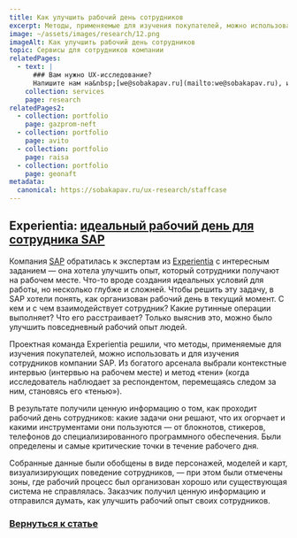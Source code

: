 ```yaml
---
title: Как улучшить рабочий день сотрудников
excerpt: Методы, применяемые для изучения покупателей, можно использовать и для изучения сотрудников компании
image: ~/assets/images/research/12.png
imageAlt: Как улучшить рабочий день сотрудников
topic: Сервисы для сотрудников компании
relatedPages:
  - text: |
      ### Вам нужно UX-исследование?
      Напишите нам на&nbsp;[we@sobakapav.ru](mailto:we@sobakapav.ru), и мы проведем для вас [исследование пользователей](/services/research).
    collection: services
    page: research
relatedPages2:
  - collection: portfolio
    page: gazprom-neft
  - collection: portfolio
    page: avito
  - collection: portfolio
    page: raisa
  - collection: portfolio
    page: geonaft
metadata:
  canonical: https://sobakapav.ru/ux-research/staffcase
---
```



## Experientia: [идеальный рабочий день для сотрудника SAP](https://blog.experientia.com/saps-ux-strategy)

Компания [SAP](https://www.sap.com/about/company/innovation/experience-centers.html) обратилась к экспертам из [Experientia](https://www.experientia.com) с интересным заданием — она хотела улучшить опыт, который сотрудники получают на рабочем месте. Что-то вроде создания идеальных условий для работы, но несколько глубже и сложней. Чтобы решить эту задачу, в SAP хотели понять, как организован рабочий день в текущий момент. С кем и с чем взаимодействует сотрудник? Какие рутинные операции выполняет? Что его расстраивает? Только выяснив это, можно было улучшить повседневный рабочий опыт людей.

Проектная команда Experientia решили, что методы, применяемые для изучения покупателей, можно использовать и для изучения сотрудников компании SAP. Из богатого арсенала выбрали контекстные интервью (интервью на рабочем месте) и метод «тени» (когда исследователь наблюдает за респондентом, перемещаясь следом за ним, становясь его «тенью»).

В результате получили ценную информацию о том, как проходит рабочий день сотрудников: какие задачи они решают, что их огорчает и какими инструментами они пользуются — от блокнотов, стикеров, телефонов до специализированного программного обеспечения. Были определены и самые критические точки в течение рабочего дня.

Собранные данные были обобщены в виде персонажей, моделей и карт, визуализирующих поведение сотрудников, — при этом были отмечены зоны, где рабочий процесс был организован хорошо или существующая система не справлялась. Заказчик получил ценную информацию и отправился думать, как улучшить рабочий опыт своих сотрудников.

### [Вернуться к статье](/ux-research/#case4)
